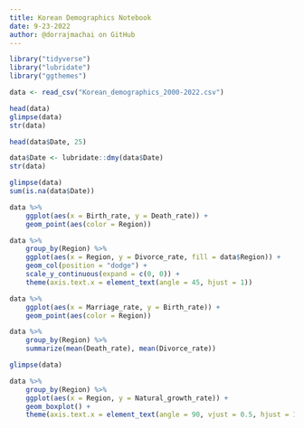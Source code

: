 ```yaml
---
title: Korean Demographics Notebook
date: 9-23-2022
author: @dorrajmachai on GitHub
---
```


```r

library("tidyverse")
library("lubridate")
library("ggthemes")
```

```r

data <- read_csv("Korean_demographics_2000-2022.csv")

head(data)
glimpse(data)
str(data)
```

```r

head(data$Date, 25)

data$Date <- lubridate::dmy(data$Date)
str(data)
```

```r

glimpse(data)
sum(is.na(data$Date))
```

```r

data %>%
	ggplot(aes(x = Birth_rate, y = Death_rate)) +
	geom_point(aes(color = Region))
```

```r

data %>%
	group_by(Region) %>%
	ggplot(aes(x = Region, y = Divorce_rate, fill = data$Region)) +
	geom_col(position = "dodge") +
	scale_y_continuous(expand = c(0, 0)) +
	theme(axis.text.x = element_text(angle = 45, hjust = 1))
```

```r

data %>%
	ggplot(aes(x = Marriage_rate, y = Birth_rate)) +
	geom_point(aes(color = Region))
```

```r

data %>%
	group_by(Region) %>%
	summarize(mean(Death_rate), mean(Divorce_rate))
```

```r

glimpse(data)

data %>%
	group_by(Region) %>%
	ggplot(aes(x = Region, y = Natural_growth_rate)) +
	geom_boxplot() +
	theme(axis.text.x = element_text(angle = 90, vjust = 0.5, hjust = 1))
```
